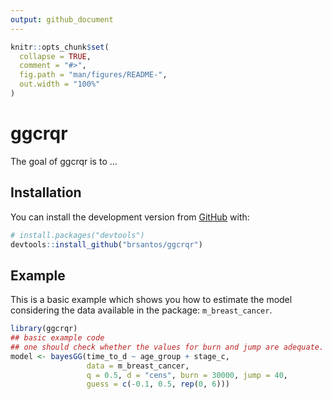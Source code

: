 ```yaml
---
output: github_document
---
```


<!-- README.md is generated from README.Rmd. Please edit that file -->

```r
knitr::opts_chunk$set(
  collapse = TRUE,
  comment = "#>",
  fig.path = "man/figures/README-",
  out.width = "100%"
)
```

# ggcrqr

<!-- badges: start -->
<!-- badges: end -->

The goal of ggcrqr is to ...

## Installation

You can install the development version from [GitHub](https://github.com/) with:

``` r
# install.packages("devtools")
devtools::install_github("brsantos/ggcrqr")
```
## Example

This is a basic example which shows you how to estimate the model considering the data available in the package: `m_breast_cancer`.

```r
library(ggcrqr)
## basic example code
## one should check whether the values for burn and jump are adequate.
model <- bayesGG(time_to_d ~ age_group + stage_c, 
                 data = m_breast_cancer, 
                 q = 0.5, d = "cens", burn = 30000, jump = 40, 
                 guess = c(-0.1, 0.5, rep(0, 6)))
```

